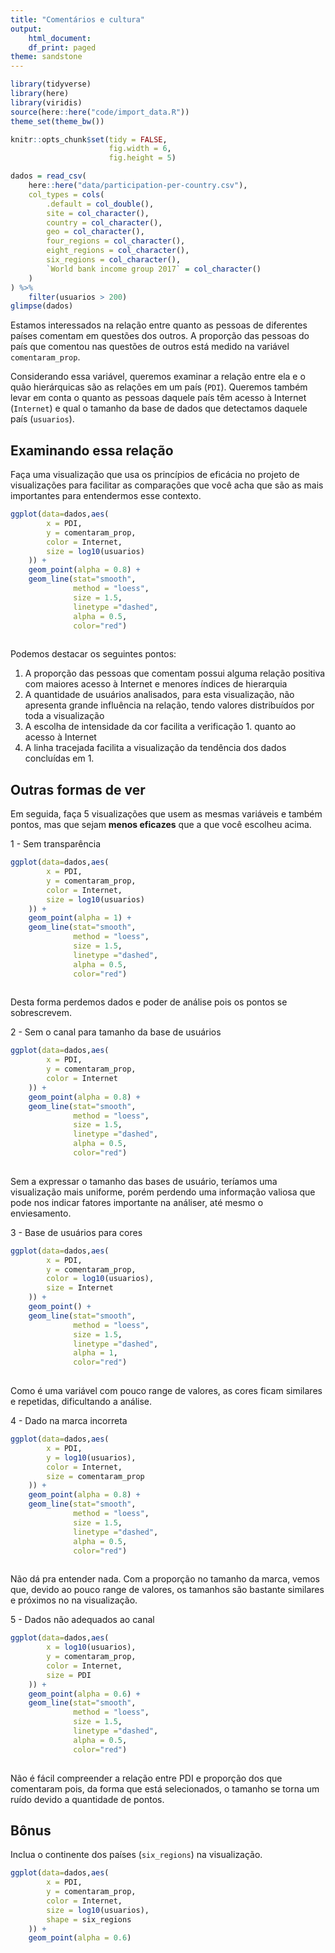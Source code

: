 ```yaml
---
title: "Comentários e cultura"
output:
    html_document:
    df_print: paged
theme: sandstone
---
```


```r
library(tidyverse)
library(here)
library(viridis)
source(here::here("code/import_data.R"))
theme_set(theme_bw())

knitr::opts_chunk$set(tidy = FALSE,
                      fig.width = 6,
                      fig.height = 5)
```

```r
dados = read_csv(
    here::here("data/participation-per-country.csv"),
    col_types = cols(
        .default = col_double(),
        site = col_character(),
        country = col_character(),
        geo = col_character(),
        four_regions = col_character(),
        eight_regions = col_character(),
        six_regions = col_character(),
        `World bank income group 2017` = col_character()
    )
) %>% 
    filter(usuarios > 200)
glimpse(dados)
```

Estamos interessados na relação entre quanto as pessoas de diferentes países comentam em questões dos outros. A proporção das pessoas do país que comentou nas questões de outros está medido na variável `comentaram_prop`. 

Considerando essa variável, queremos examinar a relação entre ela e o quão hierárquicas são as relações em um país (`PDI`). Queremos também levar em conta o quanto as pessoas daquele país têm acesso à Internet (`Internet`) e qual o tamanho da base de dados que detectamos daquele país (`usuarios`). 

## Examinando essa relação

Faça uma visualização que usa os princípios de eficácia no projeto de visualizações para facilitar as comparações que você acha que são as mais importantes para entendermos esse contexto. 

```r
ggplot(data=dados,aes(
        x = PDI,
        y = comentaram_prop,
        color = Internet,
        size = log10(usuarios)
    )) +
    geom_point(alpha = 0.8) +
    geom_line(stat="smooth",
              method = "loess",
              size = 1.5,
              linetype ="dashed",
              alpha = 0.5,
              color="red")
    
```

Podemos destacar os seguintes pontos:

1. A proporção das pessoas que comentam possui alguma relação positiva com maiores acesso à Internet e menores índices de hierarquia
2. A quantidade de usuários analisados, para esta visualização, não apresenta grande influência na relação, tendo valores distribuídos por toda a visualização
3. A escolha de intensidade da cor facilita a verificação 1. quanto ao acesso à Internet
4. A linha tracejada facilita a visualização da tendência dos dados concluídas em 1. 


## Outras formas de ver

Em seguida, faça 5 visualizações que usem as mesmas variáveis e também pontos, mas que sejam **menos eficazes** que a que você escolheu acima. 

1 - Sem transparência

```r
ggplot(data=dados,aes(
        x = PDI,
        y = comentaram_prop,
        color = Internet,
        size = log10(usuarios)
    )) +
    geom_point(alpha = 1) +
    geom_line(stat="smooth",
              method = "loess",
              size = 1.5,
              linetype ="dashed",
              alpha = 0.5,
              color="red")
    
```

Desta forma perdemos dados e poder de análise pois os pontos se sobrescrevem. 

2 - Sem o canal para tamanho da base de usuários

```r
ggplot(data=dados,aes(
        x = PDI,
        y = comentaram_prop,
        color = Internet
    )) +
    geom_point(alpha = 0.8) +
    geom_line(stat="smooth",
              method = "loess",
              size = 1.5,
              linetype ="dashed",
              alpha = 0.5,
              color="red")
    
```
Sem a expressar o tamanho das bases de usuário, teríamos uma visualização mais uniforme, porém perdendo uma informação valiosa que pode nos indicar fatores importante na análiser, até mesmo o enviesamento.

3 - Base de usuários para cores

```r
ggplot(data=dados,aes(
        x = PDI,
        y = comentaram_prop,
        color = log10(usuarios),
        size = Internet
    )) +
    geom_point() +
    geom_line(stat="smooth",
              method = "loess",
              size = 1.5,
              linetype ="dashed",
              alpha = 1,
              color="red")
    
```

Como é uma variável com pouco range de valores, as cores ficam similares e repetidas, dificultando a análise.

4 - Dado na marca incorreta

```r
ggplot(data=dados,aes(
        x = PDI,
        y = log10(usuarios),
        color = Internet,
        size = comentaram_prop
    )) +
    geom_point(alpha = 0.8) +
    geom_line(stat="smooth",
              method = "loess",
              size = 1.5,
              linetype ="dashed",
              alpha = 0.5,
              color="red")
    
```
Não dá pra entender nada. Com a proporção no tamanho da marca, vemos que, devido ao pouco range de valores, os tamanhos são bastante similares e próximos no na visualização. 

5 - Dados não adequados ao canal

```r
ggplot(data=dados,aes(
        x = log10(usuarios),
        y = comentaram_prop,
        color = Internet,
        size = PDI
    )) +
    geom_point(alpha = 0.6) +
    geom_line(stat="smooth",
              method = "loess",
              size = 1.5,
              linetype ="dashed",
              alpha = 0.5,
              color="red")
    
```
Não é fácil compreender a relação entre PDI e proporção dos que comentaram pois, da forma que está selecionados, o tamanho se torna um ruído devido a quantidade de pontos.

## Bônus

Inclua o continente dos países (`six_regions`) na visualização.

```r
ggplot(data=dados,aes(
        x = PDI,
        y = comentaram_prop,
        color = Internet,
        size = log10(usuarios),
        shape = six_regions
    )) +
    geom_point(alpha = 0.6) 
```
